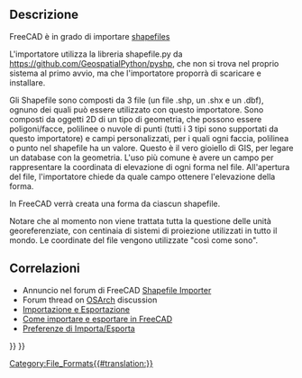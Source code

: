 <languages/>

{{Docnav/it
|[[Arch_3DS/it|3DS]]
|
|[[BIM_Workbench/it|BIM]]
|IconL=
|IconR=
|IconC=Workbench_BIM.svg
}}

{{TOCright}}

<span id="Description"></span>
== Descrizione ==

FreeCAD è in grado di importare [https://en.wikipedia.org/wiki/Shapefile shapefiles]

L'importatore utilizza la libreria shapefile.py da https://github.com/GeospatialPython/pyshp, che non si trova nel proprio sistema al primo avvio, ma che l'importatore proporrà di scaricare e installare.

Gli Shapefile sono composti da 3 file (un file .shp, un .shx e un .dbf), ognuno dei quali può essere utilizzato con questo importatore. Sono composti da oggetti 2D di un tipo di geometria, che possono essere poligoni/facce, polilinee o nuvole di punti (tutti i 3 tipi sono supportati da questo importatore) e campi personalizzati, per i quali ogni faccia, polilinea o punto nel shapefile ha un valore. Questo è il vero gioiello di GIS, per legare un database con la geometria. L'uso più comune è avere un campo per rappresentare la coordinata di elevazione di ogni forma nel file. All'apertura del file, l'importatore chiede da quale campo ottenere l'elevazione della forma.

In FreeCAD verrà creata una forma da ciascun shapefile.

Notare che al momento non viene trattata tutta la questione delle unità georeferenziate, con centinaia di sistemi di proiezione utilizzati in tutto il mondo. Le coordinate del file vengono utilizzate "così come sono".

<span id="Related"></span>
== Correlazioni ==

* Annuncio nel forum di FreeCAD [https://forum.freecadweb.org/viewtopic.php?f=9&t=46150 Shapefile Importer]
* Forum thread on [https://community.osarch.org/discussion/comment/578#Comment_578 OSArch] discussion
* [[Import Export/it|Importazione e Esportazione]]
* [[FreeCAD Howto Import Export|Come importare e esportare in FreeCAD]]
* [[Import Export Preferences/it|Preferenze di Importa/Esporta]]


{{Docnav/it
|[[Arch_3DS/it|3DS]]
|
|[[BIM_Workbench/it|BIM]]
|IconL=
|IconR=
|IconC=Workbench_BIM.svg
}}

{{BIM_Tools_navi{{#translation:}}}}
{{Userdocnavi{{#translation:}}}}
[[Category:File_Formats{{#translation:}}]]